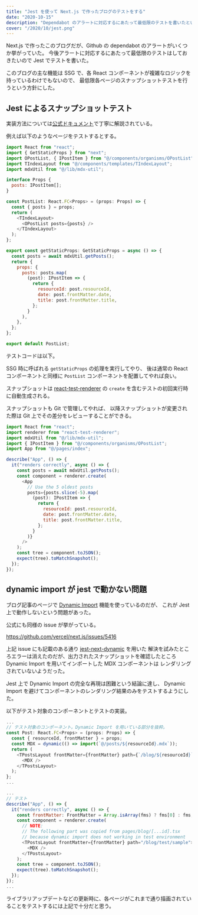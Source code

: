 ```yaml
---
title: "Jest を使って Next.js で作ったブログのテストをする"
date: "2020-10-15"
description: "Dependabot のアラートに対応するにあたって最低限のテストを書いたというお話"
cover: "/2020/10/jest.png"
---
```


Next.js で作ったこのブログだが、Github の dependabot のアラートがいくつか挙がっていた。
今後アラートに対応するにあたって最低限のテストはしておきたいので Jest でテストを書いた。

このブログの主な機能は SSG で、各 React コンポーネントが複雑なロジックを持っているわけでもないので、
最低限各ページのスナップショットテストを行うという方針にした。

## Jest によるスナップショットテスト

実装方法については[公式ドキュメント](https://jestjs.io/docs/en/snapshot-testing)で丁寧に解説されている。

例えば以下のようなページをテストするとする。

```js
import React from "react";
import { GetStaticProps } from "next";
import OPostList, { IPostItem } from "@/components/organisms/OPostList";
import TIndexLayout from "@/components/templates/TIndexLayout";
import mdxUtil from "@/lib/mdx-util";

interface Props {
  posts: IPostItem[];
}

const PostList: React.FC<Props> = (props: Props) => {
  const { posts } = props;
  return (
    <TIndexLayout>
      <OPostList posts={posts} />
    </TIndexLayout>
  );
};

export const getStaticProps: GetStaticProps = async () => {
  const posts = await mdxUtil.getPosts();
  return {
    props: {
      posts: posts.map(
        (post): IPostItem => {
          return {
            resourceId: post.resourceId,
            date: post.frontMatter.date,
            title: post.frontMatter.title,
          };
        }
      ),
    },
  };
};

export default PostList;
```

テストコードは以下。

SSG 時に呼ばれる `getStaticProps` の処理を実行してやり、
後は通常の React コンポーネントと同様に `PostList` コンポーネントを配置してやれば良い。

スナップショットは [react-test-renderer](https://ja.reactjs.org/docs/test-renderer.html) の
`create` を含むテストの初回実行時に自動生成される。

スナップショットも Git で管理してやれば、
以降スナップショットが変更された際は Git 上でその差分をレビューすることができる。

```js
import React from "react";
import renderer from "react-test-renderer";
import mdxUtil from "@/lib/mdx-util";
import { IPostItem } from "@/components/organisms/OPostList";
import App from "@/pages/index";

describe("App", () => {
  it("renders correctly", async () => {
    const posts = await mdxUtil.getPosts();
    const component = renderer.create(
      <App
        // Use the 5 oldest posts
        posts={posts.slice(-5).map(
          (post): IPostItem => {
            return {
              resourceId: post.resourceId,
              date: post.frontMatter.date,
              title: post.frontMatter.title,
            };
          }
        )}
      />
    );
    const tree = component.toJSON();
    expect(tree).toMatchSnapshot();
  });
});

```

## dynamic import が jest で動かない問題

ブログ記事のページで [Dynamic Import](https://nextjs.org/docs/advanced-features/dynamic-import) 機能を使っているのだが、
これが Jest 上で動作しないという問題があった。

公式にも同様の issue が挙がっている。

https://github.com/vercel/next.js/issues/5416

上記 issue にも記載のある通り [jest-next-dynamic](https://github.com/FormidableLabs/jest-next-dynamic) を用いた
解決を試みたところエラーは消えたのだが、出力されたスナップショットを確認したところ Dynamic Import を用いてインポートした MDX コンポーネントは
レンダリングされていないようだった。

Jest 上で Dynamic Import の完全な再現は困難という結論に達し、
Dynamic Import を避けてコンポーネントのレンダリング結果のみをテストするようにした。

以下がテスト対象のコンポーネントとテストの実装。

```js
...
// テスト対象のコンポーネント。Dynamic Import を用いている部分を抜粋。
const Post: React.FC<Props> = (props: Props) => {
  const { resourceId, frontMatter } = props;
  const MDX = dynamic(() => import(`@/posts/${resourceId}.mdx`));
  return (
    <TPostsLayout frontMatter={frontMatter} path={`/blog/${resourceId}`}>
      <MDX />
    </TPostsLayout>
  );
};
...
```

```js
...
// テスト
describe("App", () => {
  it("renders correctly", async () => {
    const frontMatter: FrontMatter = Array.isArray(fms) ? fms[0] : fms;
    const component = renderer.create(
      // NOTE:
      // The following part was copied from pages/blog/[...id].tsx
      // because dynamic import does not working in test environment
      <TPostsLayout frontMatter={frontMatter} path="/blog/test/sample">
        <MDX />
      </TPostsLayout>
    );
    const tree = component.toJSON();
    expect(tree).toMatchSnapshot();
  });
});
...
```

ライブラリアップデートなどの更新時に、各ページがこれまで通り描画されていることをテストするには上記で十分だと思う。
